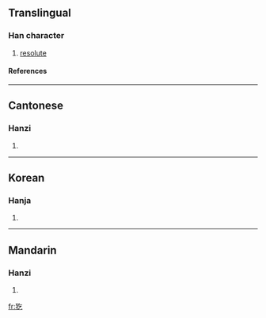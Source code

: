 ==Translingual==
===Han character===
{{Han char|rn=94|rad=犬|as=03|sn=6|four=4821<sub>7</sub>|canj=大竹人弓 (KHON)}}
# [[resolute]]
====References====
{{Han ref|kx=0706.170|dkj=20251|dj=1119.090|hdz=21333.030|uh=72B5|ud=29365|bh=CA44|bd=51780}}

----
==Cantonese==
===Hanzi===
{{yue-hanzi|jyut=|y=hat1}}
# {{defn|Cantonese}}

----
==Korean==
===Hanja===
{{ko-hanja|hangeul=힐|eumhun=|rv=hil|mr=hil|y=hil}}
# {{defn|Korean}}

----
==Mandarin==
===Hanzi===
{{cmn-hanzi|pin=[[jié]] ([[jie2]]), [[mǎ]] ([[ma3]])|wg=chieh<sup>2</sup>, ma<sup>3</sup>}}
# {{defn|Mandarin}}

[[fr:犵]]